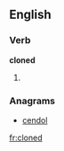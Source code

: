 
==English==

===Verb===
'''cloned'''

# {{past of|[[clone]]}}

===Anagrams===
* [[cendol#English|cendol]]

[[fr:cloned]]